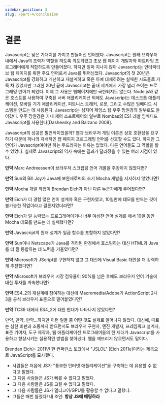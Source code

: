 ```yaml
---
sidebar_position: 3
slug: /part-4/conclusion
---
```


# 결론

Javascript는 낮은 기대치를 가지고 만들어진 언어였다. Javascript는 원래 브라우저 내에서 Java의 조력자 역할을 하도록 의도되었고 초보 웹 페이지 개발자와 파트타임 프로그래머에게 적합하도록 만들어졌다. 하지만 얼마 지나지 않아 Javascript는 인터랙티브 웹 페이지를 위한 주요 언어로서 Java를 뛰어넘었다. Javascript의 첫 20년은 Javascript를 강화하고 개선하고 재설계하고 혹은 아예 대체하려는 실패한 시도들로 가득 차 있었지만 그러한 20년 끝에 Javascript는 끝내 세계에서 가장 널리 쓰이는 프로그래밍 언어가 되었다. 이제 그 사용은 웹페이지에만 국한되지도 않는다. Node.js와 같은 호스트를 사용하여 구축된 서버 애플리케이션 외에도 Javascript는 데스크톱 애플리케이션, 모바일 기기 애플리케이션, 피트니스 트래커, 로봇, 그리고 수많은 임베디드 시스템을 만드는 데 사용된다. Javascript는 심지어 제임스 웹 우주 망원경의 일부로도 들어갔다. 우주 망원경은 기내 제어 소프트웨어의 일부로 Nombas의 ES1 레벨 임베디드 Javascript를 사용한다[Dashevsky and Balzano 2008].

Javascript의 성공은 필연적이었을까? 웹과 브라우저 게임 이론은 상호 호환성을 요구하기 때문에 하나의 지배적인 웹 페이지 프로그래밍 언어를 선호할 수도 있다. 하지만 그 언어가 Javascript여야만 하는 두드러지는 이유는 없었다. 다른 언어들도 그 역할을 할 수 있었다. 실제로 Javascript의 역사 속에는 결과가 달라졌을 수 있는 여러 지점이 있다.

**만약** Marc Andreessen이 브라우저 스크립팅 언어 개발을 주장하지 않았다면?

**만약** Sun의 Bill Joy가 Java에 보완재로써의 초기 Mocha 개발을 지지하지 않았다면?

**만약** Mocha 개발 작업이 Brendan Eich가 아닌 다른 누군가에게 주어졌다면?

**만약** Eich가 더 경험 많은 언어 설계자 혹은 구현자였고, 10일만에 데모를 만드는 것이 불가능한 작업이라고 결론지었더라면?

**만약** Eich가 덜 능력있는 프로그래머이거나 너무 야심찬 언어 설계를 해서 10일 동안 Mocha 데모를 만드는 데 실패했다면?

**만약** Javascript의 원래 설계가 일급 함수를 포함하지 않았다면?

**만약** Sun이나 Netscape가 Java를 격리된 환경에서 호스팅하는 대신 HTML과 Java를 더 잘 통합하는 데 노력을 기울였다면?

**만약** Microsoft가 JScript를 구현하지 않고 그 대신에 Visual Basic 대안을 더 강력하게 추진했다면?

**만약** Microsoft가 브라우저 시장 점유율이 90%를 넘은 후에도 브라우저 언어 기술에 대한 투자를 계속했다면?

**만약** ES4_2의 재설계에 참여하는 대신에 Macromedia/Adobe가 ActionScript 2나 3을 공식 브라우저 표준으로 밀어붙였다면?

**만약** TC39 내에서 ES4_2에 대한 반대가 나타나지 않았다면?

만약, 만약, 만약...하지만 이런 일들 중 어떤 것도 실제로 일어나지 않았다. 대신에, 때로는 심한 비판과 조롱까지 받으면서도 브라우저 구현자, 엔진 개발자, 프레임워크 설계자, 표준 기여자, 도구 제작자, 웹 애플리케이션 프로그래머들의 한 세대가 Javascript를 사용하고 향상시키는 실용적인 방법을 찾아냈다. 웹을 깨뜨리지 않으면서도 말이다.

Brendan Eich는 2011년 한 컨퍼런스 토크에서 "JSLOL" [Eich 2011e]이라는 제목으로 JavaScript를 묘사했다.

- 사람들은 처음에 JS가 "풍부한 인터넷 애플리케이션"을 구축하는 데 유용할 수 없다고 말했다.
- 그 다음 사람들은 JS가 빠를 수 없다고 말했다.
- 그 다음 사람들은 JS를 고칠 수 없다고 말했다.
- 그 다음 사람들은 JS가 멀티코어/GPU를 활용할 수 없다고 말했다.
- 그들은 매번 틀렸다!
  내 조언: **항상 JS에 베팅하라**
